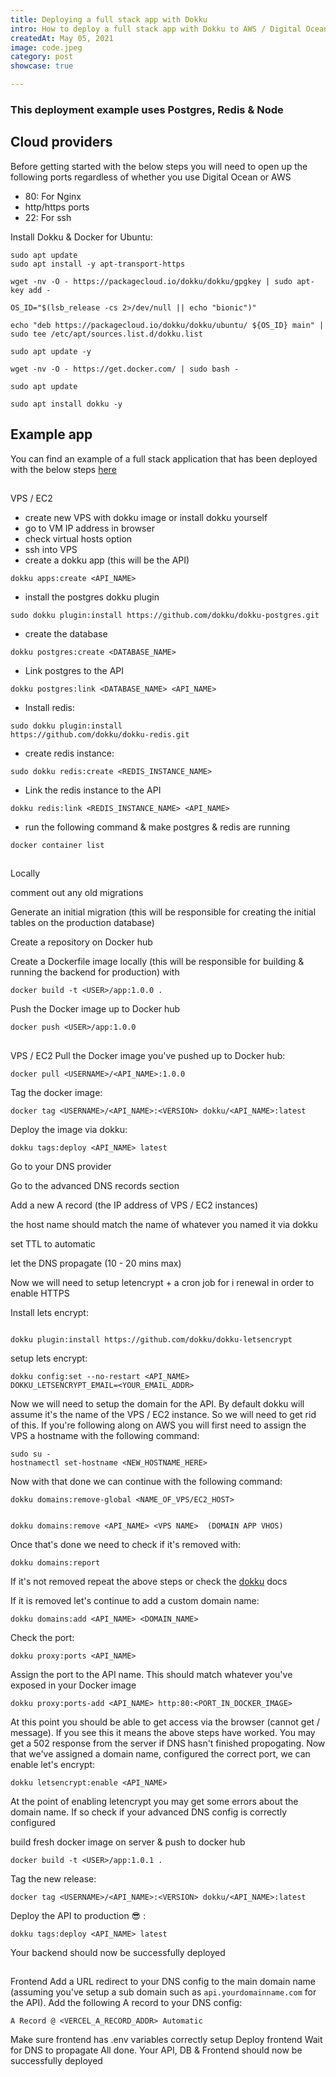```yaml
---
title: Deploying a full stack app with Dokku
intro: How to deploy a full stack app with Dokku to AWS / Digital Ocean. Cost effective deployment for Node, PostgresQL & Redis
createdAt: May 05, 2021
image: code.jpeg
category: post
showcase: true

---
```



### This deployment example uses Postgres, Redis & Node 


## Cloud providers

Before getting started with the below steps you will need to open up the following ports regardless of whether you use Digital Ocean or AWS

* 80: For Nginx 
* http/https ports
* 22: For ssh 

 Install Dokku & Docker for Ubuntu: 

```
sudo apt update
sudo apt install -y apt-transport-https

wget -nv -O - https://packagecloud.io/dokku/dokku/gpgkey | sudo apt-key add -

OS_ID="$(lsb_release -cs 2>/dev/null || echo "bionic")"

echo "deb https://packagecloud.io/dokku/dokku/ubuntu/ ${OS_ID} main" | sudo tee /etc/apt/sources.list.d/dokku.list

sudo apt update -y 

wget -nv -O - https://get.docker.com/ | sudo bash -

sudo apt update

sudo apt install dokku -y
```

##

## Example app 

You can find an example of a full stack application that has been deployed with the below steps <a href="https://github.com/luke-h1/tmtodos.me" target="_blank" referrer="no referrer">here</a>  


##

VPS / EC2
- create new VPS with dokku image or install dokku yourself 
- go to VM IP address in browser
- check virtual hosts option
- ssh into VPS
- create a dokku app (this will be the API)
````
dokku apps:create <API_NAME>
```` 
- install the postgres dokku plugin 

``` 
sudo dokku plugin:install https://github.com/dokku/dokku-postgres.git 
```

- create the database 

```
dokku postgres:create <DATABASE_NAME>
```
- Link postgres to the API 

```
dokku postgres:link <DATABASE_NAME> <API_NAME>
```

- Install redis: 
```
sudo dokku plugin:install 
https://github.com/dokku/dokku-redis.git
```

- create redis instance: 

```
sudo dokku redis:create <REDIS_INSTANCE_NAME>
```

- Link the redis instance to the API 

```
dokku redis:link <REDIS_INSTANCE_NAME> <API_NAME>
```

- run the following command & make postgres & redis are running
``` 
docker container list
``` 


##

Locally 

 comment out any old migrations 

 Generate an initial migration (this will be responsible for creating the initial tables on the production database)  

 Create a repository on Docker hub 

 Create a Dockerfile image locally (this will be responsible for building & running the backend for production) with 

```
docker build -t <USER>/app:1.0.0 . 
```

 Push the Docker image up to Docker hub 
```
docker push <USER>/app:1.0.0
```
##

VPS / EC2 
 Pull the Docker image you've pushed up to Docker hub: 


```
docker pull <USERNAME>/<API_NAME>:1.0.0
```


 Tag the docker image: 

```
docker tag <USERNAME>/<API_NAME>:<VERSION> dokku/<API_NAME>:latest
```
 Deploy the image via dokku: 
```
dokku tags:deploy <API_NAME> latest
```

 Go to your DNS provider

 Go to the advanced DNS records section 

 Add a new A record (the IP address of VPS / EC2 instances)

 the host name should match the name of whatever you named it via dokku 

 set TTL to automatic 

 let the DNS propagate (10 - 20 mins max)

 Now we will need to setup letencrypt + a cron job for i renewal in order to enable HTTPS

 Install lets encrypt: 
``` 

dokku plugin:install https://github.com/dokku/dokku-letsencrypt
```

 setup lets encrypt: 
```
dokku config:set --no-restart <API_NAME> 
DOKKU_LETSENCRYPT_EMAIL=<YOUR_EMAIL_ADDR>
```

 Now we will need to setup the domain for the API. By default dokku will assume it's the name of the VPS / EC2 instance. So we will need to get rid of this. If you're following along on AWS you will first need to assign the VPS a hostname with the following command: 
``` 
sudo su - 
hostnamectl set-hostname <NEW_HOSTNAME_HERE>
```

 Now with that done we can continue with the following command: 


``` 
dokku domains:remove-global <NAME_OF_VPS/EC2_HOST>
```

``` 

dokku domains:remove <API_NAME> <VPS NAME>  (DOMAIN APP VHOS)
```

 Once that's done we need to check if it's removed with: 
``` 
dokku domains:report
```
 If it's not removed repeat the above steps or check the <a href="https://dokku.com/docs/getting-started/installation/">dokku</a> docs 

 If it is removed let's continue to add a custom domain name:

```
dokku domains:add <API_NAME> <DOMAIN_NAME>
```
 Check the port: 

```
dokku proxy:ports <API_NAME>
```

 Assign the port to the API name. This should match whatever you've exposed in your Docker image

``` 
dokku proxy:ports-add <API_NAME> http:80:<PORT_IN_DOCKER_IMAGE>
```

 At this point you should be able to get access via the browser (cannot get / message). If you see this it means the above steps have worked. You may get a 502 response from the server if DNS hasn't finished propogating.
 Now that we've assigned a domain name, configured the correct port, we can enable let's encrypt:

```
dokku letsencrypt:enable <API_NAME>
```
 At the point of enabling letencrypt you may get some errors about the domain name. If so check if your advanced DNS config is correctly configured

 build fresh docker image on server & push to docker hub

```
docker build -t <USER>/app:1.0.1 .

```

 Tag the new release: 

``` 
docker tag <USERNAME>/<API_NAME>:<VERSION> dokku/<API_NAME>:latest
```

 Deploy the API to production 😎 : 

``` 
dokku tags:deploy <API_NAME> latest
```

 Your backend should now be successfully deployed

##

Frontend
 Add a URL redirect to your DNS config to the main domain name (assuming you've setup a sub domain such as `api.yourdomainname.com` for the API).
 Add the following A record to your DNS config: 
``` 
A Record @ <VERCEL_A_RECORD_ADDR> Automatic
```
Make sure frontend has .env variables correctly setup 
Deploy frontend 
Wait for DNS to propagate 
All done. Your API, DB & Frontend should now be successfully deployed